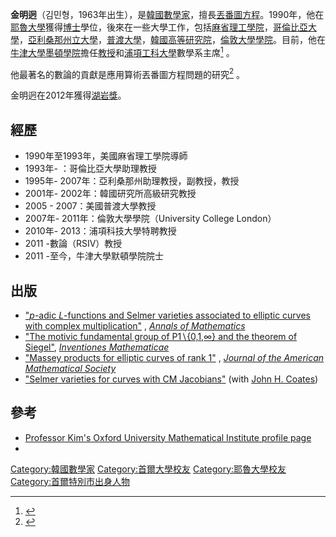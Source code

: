 
'''金明迥'''（김민형，1963年出生），是[[韓國|韓國]][[數學家|數學家]]，擅長[[丟番圖方程|丟番圖方程]]。1990年，他在[[耶魯大學|耶魯大學]]獲得[[博士|博士]]學位，後來在一些大學工作，包括[[麻省理工學院|麻省理工學院]]，[[哥倫比亞大學|哥倫比亞大學]]，[[亞利桑那州立大學|亞利桑那州立大學]]，[[普渡大學|普渡大學]]，[[韓國高等研究院|韓國高等研究院]]，[[倫敦大學學院|倫敦大學學院]]。目前，他在[[牛津大學墨頓學院|牛津大學墨頓學院]]擔任[[教授|教授]]和[[浦項工科大學|浦項工科大學]]數學系主席<ref>{{cite web|title=Fellows at Merton College, Oxford|url=http://www.merton.ox.ac.uk/fellows_and_research/fellows.shtml|publisher=Merton College, Oxford|accessdate=15 May 2013|archive-url=https://web.archive.org/web/20130618061159/http://www.merton.ox.ac.uk/fellows_and_research/fellows.shtml|archive-date=2013-06-18|dead-url=yes}}</ref> 。

他最著名的數論的貢獻是應用算術丟番圖方程問題的研究<ref>{{cite web|title=Past Ho-Am Prizes|url=http://hoamprize.samsungfoundation.org/eng/prize/medalist/lastwin.asp|publisher=Ho-Am Foundation|accessdate=15 May 2013|archive-date=2019-07-01|archive-url=https://web.archive.org/web/20190701050522/http://hoamprize.samsungfoundation.org/eng/main/main.asp|dead-url=no}}</ref> 。

金明迥在2012年獲得[[湖岩獎|湖岩獎]]。

==經歷==
*1990年至1993年，美國麻省理工學院導師
*1993年- ：哥倫比亞大學助理教授
*1995年- 2007年：亞利桑那州助理教授，副教授，教授
*2001年- 2002年：韓國研究所高級研究教授
*2005 - 2007：美國普渡大學教授
*2007年- 2011年：倫敦大學學院（University College London）
*2010年- 2013：浦項科技大學特聘教授
*2011 -數論（RSIV）教授
*2011 -至今，牛津大學默頓學院院士

==出版==
* [http://annals.math.princeton.edu/2010/172-1/p16 "''p''-adic ''L''-functions and Selmer varieties associated to elliptic curves with complex multiplication"] {{Wayback|url=http://annals.math.princeton.edu/2010/172-1/p16 |date=20110211151433 }}, ''[[Annals_of_Mathematics|Annals of Mathematics]]''
* [https://web.archive.org/web/20190701050522/https://link.springer.com/article/10.1007%2Fs00222-004-0433-9 "The motivic fundamental group of P1∖{0,1,∞} and the theorem of Siegel"], ''[[Inventiones_Mathematicae|Inventiones Mathematicae]]''
* [http://www.ams.org/journals/jams/2010-23-03/S0894-0347-10-00665-X/home.html "Massey products for elliptic curves of rank 1"] {{Wayback|url=http://www.ams.org/journals/jams/2010-23-03/S0894-0347-10-00665-X/home.html |date=20121023212925 }}, ''[[Journal_of_the_American_Mathematical_Society|Journal of the American Mathematical Society]]''
* [http://www.ucl.ac.uk/~ucahmki/cm3.pdf "Selmer varieties for curves with CM Jacobians"] {{Wayback|url=http://www.ucl.ac.uk/~ucahmki/cm3.pdf |date=20121021185517 }} (with [[John_H._Coates|John H. Coates]])

==參考==
{{Reflist}}
* [https://www.maths.ox.ac.uk/people/profiles/minhyong.kim Professor Kim's Oxford University Mathematical Institute profile page] {{Wayback|url=https://www.maths.ox.ac.uk/people/profiles/minhyong.kim |date=20120428060005 }}
* {{MathGenealogy |id=39081 }}
{{DEFAULTSORT:Kim, Minhyong}}
[[Category:韓國數學家|Category:韓國數學家]]
[[Category:首爾大學校友|Category:首爾大學校友]]
[[Category:耶魯大學校友|Category:耶魯大學校友]]
[[Category:首爾特別市出身人物|Category:首爾特別市出身人物]]